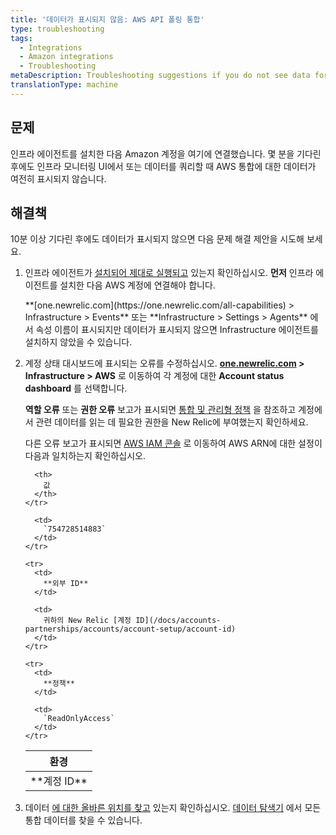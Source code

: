 ```yaml
---
title: '데이터가 표시되지 않음: AWS API 폴링 통합'
type: troubleshooting
tags:
  - Integrations
  - Amazon integrations
  - Troubleshooting
metaDescription: Troubleshooting suggestions if you do not see data for your Amazon/AWS integrations in the New Relic Infrastructure UI.
translationType: machine
---
```


## 문제

인프라 에이전트를 설치한 다음 Amazon 계정을 여기에 연결했습니다. 몇 분을 기다린 후에도 인프라 모니터링 UI에서 또는 데이터를 쿼리할 때 AWS 통합에 대한 데이터가 여전히 표시되지 않습니다.

## 해결책

10분 이상 기다린 후에도 데이터가 표시되지 않으면 다음 문제 해결 제안을 시도해 보세요.

1. 인프라 에이전트가 [설치되어 제대로 실행되고](/docs/infrastructure/new-relic-infrastructure/troubleshooting/no-data-appears-infrastructure) 있는지 확인하십시오. **먼저** 인프라 에이전트를 설치한 다음 AWS 계정에 연결해야 합니다.

   <Callout variant="tip">
     **[one.newrelic.com](https://one.newrelic.com/all-capabilities) > Infrastructure > Events** 또는 **Infrastructure > Settings > Agents** 에서 속성 이름이 표시되지만 데이터가 표시되지 않으면 Infrastructure 에이전트를 설치하지 않았을 수 있습니다.
   </Callout>

2. 계정 상태 대시보드에 표시되는 오류를 수정하십시오. **[one.newrelic.com](https://one.newrelic.com/all-capabilities) > Infrastructure > AWS** 로 이동하여 각 계정에 대한 **Account status dashboard** 를 선택합니다.

   **역할 오류** 또는 **권한 오류** 보고가 표시되면 [통합 및 관리형 정책](/docs/integrations/amazon-integrations/getting-started/integrations-managed-policies) 을 참조하고 계정에서 관련 데이터를 읽는 데 필요한 권한을 New Relic에 부여했는지 확인하세요.

   다른 오류 보고가 표시되면 [AWS IAM 콘솔](https://console.aws.amazon.com/iam/home?#/roles) 로 이동하여 AWS ARN에 대한 설정이 다음과 일치하는지 확인하십시오.

   <table>
     <thead>
       <tr>
         <th>
           환경
         </th>

         <th>
           값
         </th>
       </tr>
     </thead>

     <tbody>
       <tr>
         <td>
           **계정 ID**
         </td>

         <td>
           `754728514883`
         </td>
       </tr>

       <tr>
         <td>
           **외부 ID**
         </td>

         <td>
           귀하의 New Relic [계정 ID](/docs/accounts-partnerships/accounts/account-setup/account-id)
         </td>
       </tr>

       <tr>
         <td>
           **정책**
         </td>

         <td>
           `ReadOnlyAccess`
         </td>
       </tr>
     </tbody>
   </table>

3. 데이터 [에 대한 올바른 위치를 찾고](/docs/infrastructure/integrations-getting-started/getting-started/understand-integration-data-data-types#metric) 있는지 확인하십시오. [데이터 탐색기](/docs/query-your-data/explore-query-data/data-explorer/introduction-data-explorer) 에서 모든 통합 데이터를 찾을 수 있습니다.